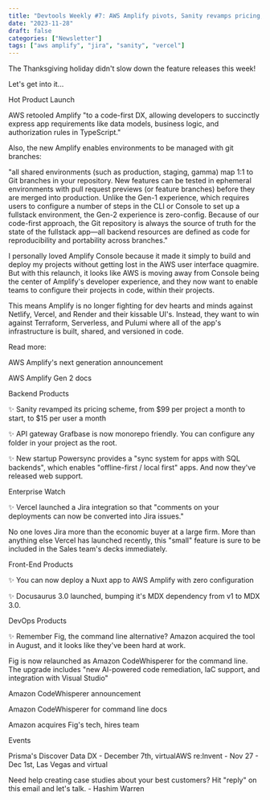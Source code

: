```yaml
---
title: "Devtools Weekly #7: AWS Amplify pivots, Sanity revamps pricing, and Vercel loves Jira"
date: "2023-11-28"
draft: false
categories: ["Newsletter"]
tags: ["aws amplify", "jira", "sanity", "vercel"]
---
```


The Thanksgiving holiday didn't slow down the feature releases this week!



Let's get into it...



Hot Product Launch



AWS retooled Amplify "to a code-first DX, allowing developers to succinctly express app requirements like data models, business logic, and authorization rules in TypeScript."



Also, the new Amplify enables environments to be managed with git branches: 




"all shared environments (such as production, staging, gamma) map 1:1 to Git branches in your repository. New features can be tested in ephemeral environments with pull request previews (or feature branches) before they are merged into production. Unlike the Gen-1 experience, which requires users to configure a number of steps in the CLI or Console to set up a fullstack environment, the Gen-2 experience is zero-config. Because of our code-first approach, the Git repository is always the source of truth for the state of the fullstack app—all backend resources are defined as code for reproducibility and portability across branches."




I personally loved Amplify Console because it made it simply to build and deploy my projects without getting lost in the AWS user interface quagmire. But with this relaunch, it looks like AWS is moving away from Console being the center of Amplify's developer experience, and they now want to enable teams to configure their projects in code, within their projects.



This means Amplify is no longer fighting for dev hearts and minds against Netlify, Vercel, and Render and their kissable UI's. Instead, they want to win against Terraform, Serverless, and Pulumi where all of the app's infrastructure is built, shared, and versioned in code.



Read more:




AWS Amplify's next generation announcement



AWS Amplify Gen 2 docs




Backend Products



✨ Sanity revamped its pricing scheme, from $99 per project a month to start, to $15 per user a month



✨ API gateway Grafbase is now monorepo friendly. You can configure any folder in your project as the root.



✨ New startup Powersync provides a "sync system for apps with SQL backends", which enables "offline-first / local first" apps. And now they've released web support.







Enterprise Watch



✨ Vercel launched a Jira integration so that "comments on your deployments can now be converted into Jira issues."



No one loves Jira more than the economic buyer at a large firm. More than anything else Vercel has launched recently, this "small" feature is sure to be included in the Sales team's decks immediately.







Front-End Products



✨ You can now deploy a Nuxt app to AWS Amplify with zero configuration



✨ Docusaurus 3.0 launched, bumping it's MDX dependency from v1 to MDX 3.0.



DevOps Products



✨ Remember Fig, the command line alternative? Amazon acquired the tool in August, and it looks like they've been hard at work. 



Fig is now relaunched as Amazon CodeWhisperer for the command line. The upgrade includes "new AI-powered code remediation, IaC support, and integration with Visual Studio"




Amazon CodeWhisperer announcement



Amazon CodeWhisperer for command line docs



Amazon acquires Fig's tech, hires team




Events



Prisma's Discover Data DX - December 7th, virtualAWS re:Invent - Nov 27 - Dec 1st, Las Vegas and virtual



Need help creating case studies about your best customers? Hit "reply" on this email and let's talk. - Hashim Warren